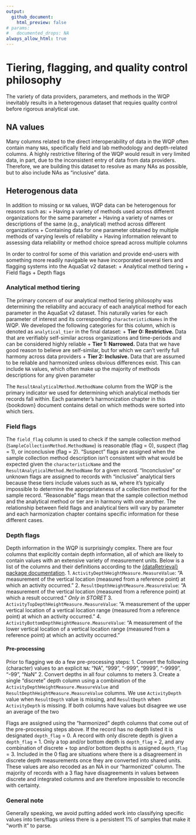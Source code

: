 ```yaml
---
output:
  github_document:
    html_preview: false
# params:
#   documented_drops: NA
always_allow_html: true
---
```

# Tiering, flagging, and quality control philosophy 

The variety of data providers, parameters, and methods in the WQP inevitably results in a heterogenous dataset that requies quality control before rigorous analytical use.

## NA values
Many columns related to the direct interoperability of data in the WQP often contain many `NA`s, specifically field and lab methodology and depth-related columns. A highly restrictive filtering of the WQP would result in very limited data, in part, due to the inconsistent entry of data from data providers. Therefore, we are building this dataset to resolve as many NAs as possible, but to also include NAs as "inclusive" data.

## Heterogenous data
In addition to missing or `NA` values, WQP data can be heterogenous for reasons such as: 
+ Having a variety of methods used across different organizations for the same parameter
+ Having a variety of names or descriptions of the same (e.g., analytical) method across different organizations
+ Containing data for one parameter obtained by multiple methods of varying levels of reliability
+ Having information relevant to assessing data reliability or method choice spread across multiple columns

In order to control for some of this variation and provide end-users with something more readily navigable we have incorporated several tiers and flagging systems into the AquaSat v2 dataset:
+ Analytical method tiering
+ Field flags
+ Depth flags

### Analytical method tiering
The primary concern of our analytical method tiering philosophy was determining the reliability and accuracy of each analytical method for each parameter in the AquaSat v2 dataset. This naturally varies for each parameter of interest and its corresponding `characteristicNames` in the WQP. We developed the following categories for this column, which is denoted as `analytical_tier` in the final dataset: 
+ **Tier 0: Restrictive.** Data that are verifiably self-similar across organizations and time-periods and can be considered highly reliable
+ **Tier 1: Narrowed.** Data that we have good reason to believe are self-similar, but for which we can’t verify full harmony across data providers
+ **Tier 2: Inclusive.** Data that are assumed to be reliable and harmonized unless obvious differences exist. This can include `NA` values, which often make up the majority of methods descriptions for any given parameter

The `ResultAnalyticalMethod.MethodName` column from the WQP is the primary indicator we used for determining which analytical methods tier records fall within. Each parameter's harmonization chapter in this {bookdown} document contains detail on which methods were sorted into which tiers.

### Field flags
The `field_flag` column is used to check if the sample collection method (`SampleCollectionMethod.MethodName`) is reasonable (flag = 0), suspect (flag = 1), or inconclusive (flag = 2). "Suspect" flags are assigned when the sample collection method description isn’t consistent with what would be expected given the `characteristicName` and the `ResultAnalyticalMethod.MethodName` for a given record. "Inconclusive" or unknown flags are assigned to records with "inclusive" analytical tiers because these tiers include values such as `NA`, where it's typically impossible to determine the appropriateness of a collection method for the sample record. "Reasonable" flags mean that the sample collection method and the analytical method or tier are in harmony with one another. The relationship between field flags and analytical tiers will vary by parameter and each harmonization chapter contains specific information for these different cases.

### Depth flags
Depth information in the WQP is surprisingly complex. There are four columns that explicitly contain depth information, all of which are likely to contain values with an extensive variety of measurement units. Below is a list of the columns and their definitions according to the [{dataRetrieval} package documentation](https://rconnect.usgs.gov/dataRetrieval/reference/readWQPqw.html).
1. `ActivityDepthHeightMeasure.MeasureValue`: "A measurement of the vertical location (measured from a reference point) at which an activity occurred."
2. `ResultDepthHeightMeasure.MeasureValue`: "A measurement of the vertical location (measured from a reference point) at which a result occurred." *Only in STORET*
3. `ActivityTopDepthHeightMeasure.MeasureValue`: "A measurement of the upper vertical location of a vertical location range (measured from a reference point) at which an activity occurred."
4. `ActivityBottomDepthHeightMeasure.MeasureValue`: "A measurement of the lower vertical location of a vertical location range (measured from a reference point) at which an activity occurred."

#### Pre-processing
Prior to flagging we do a few pre-processing steps:
1. Convert the following (character) values to an explicit `NA`: "NA", "999", "-999", "9999", "-9999", "-99", "NaN"
2. Convert depths in all four columns to meters
3. Create a single "discrete" depth column using a combination of the `ActivityDepthHeightMeasure.MeasureValue` and `ResultDepthHeightMeasure.MeasureValue` columns. We use `ActivityDepth` value when `ResultDepth` value is missing, and `ResultDepth` when `ActivityDepth` is missing. If both columns have values but disagree we use an average of the two

Flags are assigned using the "harmonized" depth columns that come out of the pre-processing steps above. If the record has no depth listed it is designated `depth_flag` = 0. A record with only discrete depth is given a `depth_flag` = 1. Only a top and/or bottom depth is `depth_flag` = 2, and any combination of discrete + top and/or bottom depths is assigned `depth_flag` = 3. Included in the 0 flag are situations where there is a disagreement in discrete depth measurements once they are converted into shared units. These values are also recoded as an NA in our "harmonized" column. The majority of records with a 3 flag have disagreements in values between discrete and integrated columns and are therefore impossible to reconcile with certainty. 

### General note
Generally speaking, we avoid putting added work into classifying specific values into tiers/flags unless there is a persistent 1% of samples that make it "worth it" to parse.

